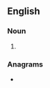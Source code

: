 ==English==

===Noun===
{{head|en|noun plural form}}

# {{plural of|mortmain|lang=en}}

===Anagrams===
* {{anagrams|en|a=aimmnorst|marmitons|matronism}}
